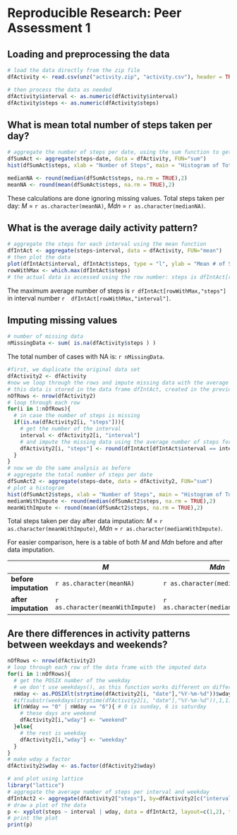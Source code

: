 # Reproducible Research: Peer Assessment 1


## Loading and preprocessing the data
```r
# load the data directly from the zip file
dfActivity <- read.csv(unz("activity.zip", "activity.csv"), header = TRUE, as.is = TRUE, sep = ",", colClasses = "character")

# then process the data as needed
dfActivity$interval <- as.numeric(dfActivity$interval)
dfActivity$steps <- as.numeric(dfActivity$steps)
```

## What is mean total number of steps taken per day?
```r
# aggregate the number of steps per date, using the sum function to get the total number of steps per date
dfSumAct <- aggregate(steps~date, data = dfActivity, FUN="sum")
hist(dfSumAct$steps, xlab = "Number of Steps", main = "Histogram of Total # of Steps")
```
```r
medianNA <- round(median(dfSumAct$steps, na.rm = TRUE),2)
meanNA <- round(mean(dfSumAct$steps, na.rm = TRUE),2)
```
These calculations are done ignoring missing values.
Total steps taken per day: *M* = `r as.character(meanNA)`, *Mdn* = `r as.character(medianNA)`.

## What is the average daily activity pattern?
```r
# aggregate the steps for each interval using the mean function
dfIntAct <- aggregate(steps~interval, data = dfActivity, FUN="mean")
# then plot the data
plot(dfIntAct$interval, dfIntAct$steps, type = "l", ylab = "Mean # of Steps", xlab = "Interval", main = "Average Number of Steps per Time Interval")
rowWithMax <- which.max(dfIntAct$steps)
# the actual data is accessed using the row number: steps is dfIntAct[rowWithMax,"steps"], interval number is dfIntAct[rowWithMax,"interval"]
```
The maximum average number of steps is `r dfIntAct[rowWithMax,"steps"]` in interval number `r  dfIntAct[rowWithMax,"interval"]`.

## Imputing missing values
```r
# number of missing data
nMissingData <- sum( is.na(dfActivity$steps ) )
```
The total number of cases with NA is: `r nMissingData`.

```r
#first, we duplicate the original data set
dfActivity2 <- dfActivity
#now we loop through the rows and impute missing data with the average (*M*) number steps for the interval
# this data is stored in the data frame dfIntAct, created in the previous step
nOfRows <- nrow(dfActivity2)
# loop through each row
for(i in 1:nOfRows){
  # in case the number of steps is missing
  if(is.na(dfActivity2[i, "steps"])){
    # get the number of the interval
    interval <- dfActivity2[i, "interval"]
    # and impute the missing data using the average number of steps for that interval
    dfActivity2[i, "steps"] <- round(dfIntAct[dfIntAct$interval == interval, "steps"])
  }
}
# now we do the same analysis as before
# aggregate the total number of steps per date
dfSumAct2 <- aggregate(steps~date, data = dfActivity2, FUN="sum")
# plot a histogram
hist(dfSumAct2$steps, xlab = "Number of Steps", main = "Histogram of Total # of Steps")
medianWithImpute <- round(median(dfSumAct2$steps, na.rm = TRUE),2)
meanWithImpute <- round(mean(dfSumAct2$steps, na.rm = TRUE),2)
```
Total steps taken per day after data imputation: *M* = `r as.character(meanWithImpute)`, *Mdn* = `r as.character(medianWithImpute)`.

For easier comparison, here is a table of both *M* and *Mdn* before and after data imputation.

|   | *M* | *Mdn* |
|---|-----|---|
| **before imputation**  | `r as.character(meanNA)`    | `r as.character(medianNA)`  |
| **after imputation**  | `r as.character(meanWithImpute)`    | `r as.character(medianWithImpute)`  |

## Are there differences in activity patterns between weekdays and weekends?
```r
nOfRows <- nrow(dfActivity2)
# loop through each row of the data frame with the imputed data
for(i in 1:nOfRows){
  # get the POSIX number of the weekday
  # we don't use weekdays(), as this function works different on different locales and OSs
  nWday <- as.POSIXlt(strptime(dfActivity2[i, "date"],"%Y-%m-%d"))$wday
  #if(substr(weekdays(strptime(dfActivity2[i, "date"],"%Y-%m-%d")),1,1) == "S"){
  if(nWday == "0" | nWday == "6"){ # 0 is sunday, 6 is saturday
    # these days are weekend
    dfActivity2[i,"wday"] <- "weekend"
  }else{
    # the rest is weekday
    dfActivity2[i,"wday"] <- "weekday"
  }
}
# make wday a factor
dfActivity2$wday <- as.factor(dfActivity2$wday)

# and plot using lattice
library("lattice")
# aggregate the average number of steps per interval and weekday
dfIntAct2 <- aggregate(dfActivity2["steps"], by=dfActivity2[c("interval","wday")], FUN="mean")
# draw a plot of the data
p <- xyplot(steps ~ interval | wday, data = dfIntAct2, layout=c(1,2), type = "l", ylab = "Number of steps", xlab = "Interval")
# print the plot
print(p)
``` 
